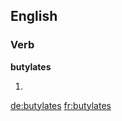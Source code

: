 ==English==

===Verb===
'''butylates'''

# {{third-person singular of|[[butylate]]}}

[[de:butylates]]
[[fr:butylates]]